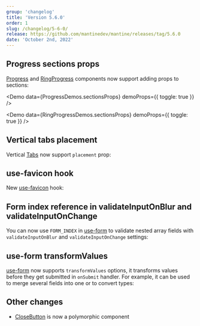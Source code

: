 ```yaml
---
group: 'changelog'
title: 'Version 5.6.0'
order: 1
slug: /changelog/5-6-0/
release: https://github.com/mantinedev/mantine/releases/tag/5.6.0
date: 'October 2nd, 2022'
---
```



## Progress sections props

[Progress](https://mantine.dev/core/progress/) and [RingProgress](https://mantine.dev/core/ring-progress/)
components now support adding props to sections:

<Demo data={ProgressDemos.sectionsProps} demoProps={{ toggle: true }} />

<Demo data={RingProgressDemos.sectionsProps} demoProps={{ toggle: true }} />

## Vertical tabs placement

Vertical [Tabs](https://mantine.dev/core/tabs/) now support `placement` prop:

<Demo data={TabsDemos.placementConfigurator} />

## use-favicon hook

New [use-favicon](https://mantine.dev/hooks/use-favicon/) hook:

<Demo data={HooksDemos.useFaviconUsage} />

## Form index reference in validateInputOnBlur and validateInputOnChange

You can now use `FORM_INDEX` in [use-form](https://mantine.dev/form/validation/) to validate nested array fields with `validateInputOnBlur` and `validateInputOnChange` settings:

<Demo data={FormDemos.liveFieldValidation} />

## use-form transformValues

[use-form](https://mantine.dev/form/values/) now supports `transformValues` options, it transforms values before they get submitted in `onSubmit` handler.
For example, it can be used to merge several fields into one or to convert types:

<Demo data={FormDemos.transformValues} />

## Other changes

- [CloseButton](https://mantine.dev/core/close-button/) is now a polymorphic component
